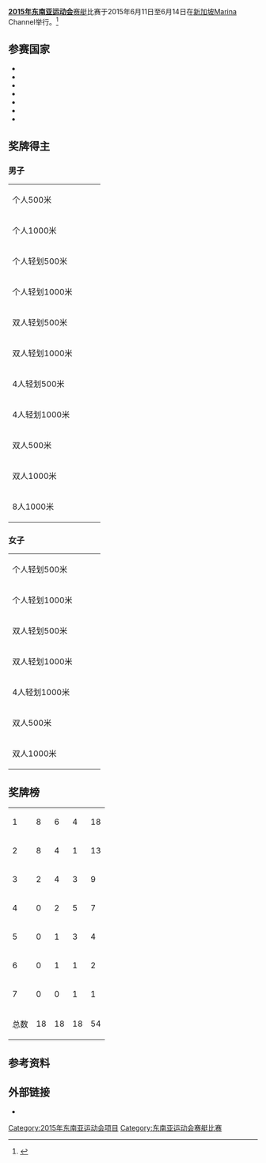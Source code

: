{{refimprove|time=2015-07-16T06:00:59+00:00}}
'''[[2015年东南亚运动会|2015年东南亚运动会]]'''[[赛艇|赛艇]]比赛于2015年6月11日至6月14日在[[新加坡|新加坡]]Marina Channel举行。<ref>{{cite web |title=2015年东南亚运动会赛艇比赛 |url=https://www.seagames2015.com/the-games/sports/rowing |website=seagames2015.com |deadurl=yes |archiveurl=https://web.archive.org/web/20150411231307/https://www.seagames2015.com/the-games/sports/rowing |archivedate=2015-04-11 |accessdate=2015-07-16 }}</ref>

==参赛国家==
* {{flagIOC2|INA|2015年东南亚运动会|32}}
* {{flagIOC2|MAS|2015年东南亚运动会|12}}
* {{flagIOC2|MYA|2015年东南亚运动会|40}}
* {{flagIOC2|PHI|2015年东南亚运动会|7}}
* {{flagIOC2|INA|2015年东南亚运动会|24}}
* {{flagIOC2|THA|2015年东南亚运动会|37}}
* {{flagIOC2|VIE|2015年东南亚运动会|21}}

==奖牌得主==
===男子===
{|{{MedalistTable|type=项目}}
|-
|个人500米
|{{flagIOC2medalist|[[Memo_(rowing)|Memo]]|INA|2015年东南亚运动会}}
|{{flagIOC2medalist|[[Min_Aung_Ko|Min Aung Ko]]|MYA|2015年东南亚运动会}}
|{{flagIOC2medalist|[[Prem_Nampratueng|Prem Nampratueng]]|THA|2015年东南亚运动会}}
|-
|个人1000米
|{{flagIOC2medalist|[[Memo_(rowing)|Memo]]|INA|2015年东南亚运动会}}
|{{flagIOC2medalist|[[Nestor_Cordova|Nestor Cordova]]|PHI|2015年东南亚运动会}}
|{{flagIOC2medalist|[[Min_Aung_Ko|Min Aung Ko]]|MYA|2015年东南亚运动会}}
|-
|个人轻划500米
|{{flagIOC2medalist|[[Nguyễn_Văn_Linh_(rowing)|Nguyễn Văn Linh]]|VIE|2015年东南亚运动会}}
|{{flagIOC2medalist|[[Ardi_Isadi|Ardi Isadi]]|INA|2015年东南亚运动会}}
|{{flagIOC2medalist|[[Jaruwat_Saensuk|Jaruwat Saensuk]]|THA|2015年东南亚运动会}}
|-
|个人轻划1000米
|{{flagIOC2medalist|[[Nguyễn_Văn_Linh|Nguyễn Văn Linh]]|VIE|2015年东南亚运动会}}
|{{flagIOC2medalist|[[Jaruwat_Saensuk|Jaruwat Saensuk]]|THA|2015年东南亚运动会}}
|{{flagIOC2medalist|[[Ardi_Isadi|Ardi Isadi]]|INA|2015年东南亚运动会}}
|-
|双人轻划500米
|{{flagIOC2team|THA|2015年东南亚运动会}}
|{{flagIOC2team|VIE|2015年东南亚运动会}}
|{{flagIOC2team|INA|2015年东南亚运动会}}
|-
|双人轻划1000米
|{{flagIOC2team|INA|2015年东南亚运动会}}
|{{flagIOC2team|VIE|2015年东南亚运动会}}
|{{flagIOC2team|PHI|2015年东南亚运动会}}
|-
|4人轻划500米
|{{flagIOC2team|INA|2015年东南亚运动会}}
|{{flagIOC2team|VIE|2015年东南亚运动会}}
|{{flagIOC2team|MYA|2015年东南亚运动会}}
|-
|4人轻划1000米
|{{flagIOC2team|INA|2015年东南亚运动会}}
|{{flagIOC2team|SIN|2015年东南亚运动会}}
|{{flagIOC2team|VIE|2015年东南亚运动会}}
|-
|双人500米
|{{flagIOC2team|VIE|2015年东南亚运动会}}
|{{flagIOC2team|INA|2015年东南亚运动会}}
|{{flagIOC2team|MYA|2015年东南亚运动会}}
|-
|双人1000米
|{{flagIOC2team|INA|2015年东南亚运动会}}
|{{flagIOC2team|VIE|2015年东南亚运动会}}
|{{flagIOC2team|MAS|2015年东南亚运动会}}
|-
|8人1000米
|{{flagIOC2team|INA|2015年东南亚运动会}}
|{{flagIOC2team|THA|2015年东南亚运动会}}
|{{flagIOC2team|MYA|2015年东南亚运动会}}
|}

===女子===
{|{{MedalistTable|type=项目}}
|-
|个人轻划500米
|{{flagIOC2medalist|[[Maryam_Makdalena_Daimoi|Maryam Makdalena Daimoi]]|INA|2015年东南亚运动会}}
|{{flagIOC2medalist|[[Phuttaraksa_Neegree|Phuttaraksa Neegree]]|THA|2015年东南亚运动会}}
|{{flagIOC2medalist|[[Sayidah_Aisyah_Mohamed_Rafa'ee|Sayidah Aisyah Mohamed Rafa'ee]]|SIN|2015年东南亚运动会}}
|-
|个人轻划1000米
|{{flagIOC2medalist|[[Phuttaraksa_Neegree|Phuttaraksa Neegree]]|THA|2015年东南亚运动会}}
|{{flagIOC2medalist|[[Maryam_Makdalena_Daimoi|Maryam Makdalena Daimoi]]|INA|2015}}
|{{flagIOC2medalist|[[Sayidah_Aisyah_Mohamed_Rafa'ee|Sayidah Aisyah Mohamed Rafa'ee]]|SIN|2015年东南亚运动会}}
|-
|双人轻划500米
|{{flagIOC2team|VIE|2015年东南亚运动会}}
|{{flagIOC2team|MYA|2015年东南亚运动会}}
|{{flagIOC2team|INA|2015年东南亚运动会}}
|-
|双人轻划1000米
|{{flagIOC2team|VIE|2015年东南亚运动会}}
|{{flagIOC2team|THA|2015年东南亚运动会}}
|{{flagIOC2team|INA|2015年东南亚运动会}}
|-
|4人轻划1000米
|{{flagIOC2team|VIE|2015年东南亚运动会}}
|{{flagIOC2team|INA|2015年东南亚运动会}}
|{{flagIOC2team|THA|2015年东南亚运动会}}
|-
|双人500米
|{{flagIOC2team|VIE|2015年东南亚运动会}}
|{{flagIOC2team|INA|2015年东南亚运动会}}
|{{flagIOC2team|MYA|2015年东南亚运动会}}
|-
|双人1000米
|{{flagIOC2team|VIE|2015年东南亚运动会}}
|{{flagIOC2team|INA|2015年东南亚运动会}}
|{{flagIOC2team|SIN|2015年东南亚运动会}}
|}

==奖牌榜==
{{legend2|#ccccff|东道主|border=solid 1px #AAAAAA}}
{| {{RankedMedalTable}}
|-
|1 ||align=left|{{flagIOC2team|INA|2015年东南亚运动会}}
| 8 || 6 || 4 || 18
|-
|2 ||align=left|{{flagIOC2team|VIE|2015年东南亚运动会}}
| 8 || 4 || 1 || 13
|-
|3 ||align=left|{{flagIOC2team|THA|2015年东南亚运动会}}
| 2 || 4 || 3 || 9
|-
|4 ||align=left|{{flagIOC2team|MYA|2015年东南亚运动会}}
| 0 || 2 || 5 || 7
|-style="background-color:#ccccff;"
|5 ||align=left|{{flagIOC2team|SIN|2015年东南亚运动会}}
| 0 || 1 || 3 || 4
|-
|6 ||align=left|{{flagIOC2team|PHI|2015年东南亚运动会}}
| 0 || 1 || 1 || 2
|-
|7 ||align=left|{{flagIOC2team|MAS|2015年东南亚运动会}}
| 0 || 0 || 1 || 1
|-class="sortbottom"
!colspan=2| 总数 ||18 ||18 ||18 ||54
|}

==参考资料==
{{reflist}}

==外部链接==
* {{官方网站|https://www.seagames2015.com/the-games/competition-schedule}} 
{{2015年东南亚运动会项目}}

[[Category:2015年东南亚运动会项目|Category:2015年东南亚运动会项目]]
[[Category:东南亚运动会赛艇比赛|Category:东南亚运动会赛艇比赛]]